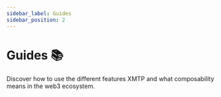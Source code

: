 ```yaml
---
sidebar_label: Guides
sidebar_position: 2
---
```



# Guides 📚

Discover how to use the different features XMTP and what composability means in the web3 ecosystem.

<Tutorials />
